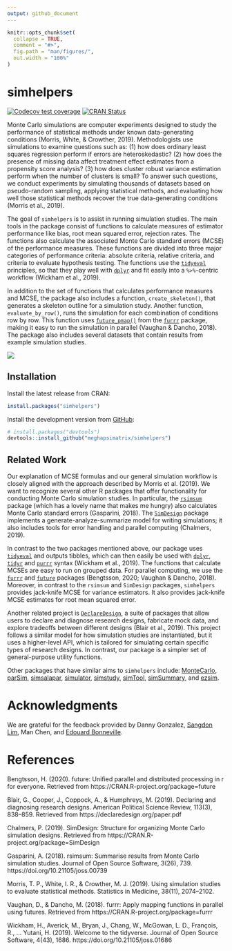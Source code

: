 ```yaml
---
output: github_document
---
```


<!-- README.md is generated from README.Rmd. Please edit that file -->

```r
knitr::opts_chunk$set(
  collapse = TRUE,
  comment = "#>",
  fig.path = "man/figures/",
  out.width = "100%"
)
```

# simhelpers

<!-- badges: start -->

[![Codecov test coverage](https://codecov.io/gh/meghapsimatrix/simhelpers/branch/master/graph/badge.svg)](https://codecov.io/gh/meghapsimatrix/simhelpers?branch=master)
[![CRAN Status](https://www.r-pkg.org/badges/version/simhelpers)](https://cran.r-project.org/package=simhelpers)


Monte Carlo simulations are computer experiments designed to study the performance of statistical methods under known data-generating conditions (Morris, White, & Crowther, 2019). Methodologists use simulations to examine questions such as: (1) how does ordinary least squares regression perform if errors are heteroskedastic? (2) how does the presence of missing data affect treatment effect estimates from a propensity score analysis? (3) how does cluster robust variance estimation perform when the number of clusters is small? To answer such questions, we conduct experiments by simulating thousands of datasets based on pseudo-random sampling, applying statistical methods, and evaluating how well those statistical methods recover the true data-generating conditions (Morris et al., 2019).

The goal of `simhelpers` is to assist in running simulation studies. The main tools in the package consist of functions to calculate measures of estimator performance like bias, root mean squared error, rejection rates. The functions also calculate the associated Monte Carlo standard errors (MCSE) of the performance measures. These functions are divided into three major categories of performance criteria: absolute criteria, relative criteria, and criteria to evaluate hypothesis testing. The functions use the [`tidyeval`](https://tidyeval.tidyverse.org/index.html) principles, so that they play well with [`dplyr`](https://dplyr.tidyverse.org/index.html) and fit easily into a `%>%`-centric workflow (Wickham et al., 2019).

In addition to the set of functions that calculates performance measures and MCSE, the package also includes a function, `create_skeleton()`, that generates a skeleton outline for a simulation study. Another function, `evaluate_by_row()`, runs the simulation for each combination of conditions row by row. This function uses [`future_pmap()`](https://davisvaughan.github.io/furrr/reference/future_map2.html) from the [`furrr`](https://davisvaughan.github.io/furrr/) package, making it easy to run the simulation in parallel (Vaughan & Dancho, 2018). The package also includes several datasets that contain results from example simulation studies. 

<img src="man/figures/workflow.png" />


## Installation

Install the latest release from CRAN:

```r
install.packages("simhelpers")
```


Install the development version from [GitHub](https://github.com/):

``` r
# install.packages("devtools")
devtools::install_github("meghapsimatrix/simhelpers")
```

## Related Work

Our explanation of MCSE formulas and our general simulation workflow is closely aligned with the approach described by Morris et al. (2019). We want to recognize several other R packages that offer functionality for conducting Monte Carlo simulation studies. In particular, the [`rsimsum`](https://CRAN.R-project.org/package=rsimsum) package (which has a lovely name that makes me hungry) also calculates Monte Carlo standard errors (Gasparini, 2018). The [`SimDesign`](https://CRAN.R-project.org/package=SimDesign) package implements a generate-analyze-summarize model for writing simulations; it also includes tools for error handling and parallel computing (Chalmers, 2019). 

In contrast to the two packages mentioned above, our package uses [`tidyeval`](https://tidyeval.tidyverse.org/index.html) and outputs tibbles, which can then easily be used with [`dplyr`](https://dplyr.tidyverse.org/index.html), [`tidyr`](https://tidyr.tidyverse.org/) and [`purrr`](https://purrr.tidyverse.org/) syntax (Wickham et al., 2019). The functions that calculate MCSEs are easy to run on grouped data. For parallel computing, we use the [`furrr`](https://davisvaughan.github.io/furrr/) and [`future`](https://rstudio.github.io/promises/articles/futures.html) packages (Bengtsson, 2020; Vaughan & Dancho, 2018). Moreover, in contrast to the `rsimsum` and `SimDesign` packages, `simhelpers` provides jack-knife MCSE for variance estimators. It also provides jack-knife MCSE estimates for root mean squared error. 

Another related project is [`DeclareDesign`](https://declaredesign.org/), a suite of packages that allow users to declare and diagnose research designs, fabricate mock data, and explore tradeoffs between different designs (Blair et al., 2019). This project follows a similar model for how simulation studies are instantiated, but it uses a higher-level API, which is tailored for simulating certain specific types of research designs. In contrast, our package is a simpler set of general-purpose utility functions. 

Other packages that have similar aims to `simhelpers` include: [MonteCarlo](https://CRAN.R-project.org/package=MonteCarlo), [parSim](https://CRAN.R-project.org/package=parSim), [simsalapar](https://CRAN.R-project.org/package=simsalapar), [simulator](https://CRAN.R-project.org/package=simulator), [simstudy](https://CRAN.R-project.org/package=simstudy), [simTool](https://CRAN.R-project.org/package=simTool), [simSummary](https://CRAN.R-project.org/package=simSummary), and [ezsim](https://CRAN.R-project.org/package=ezsim).


# Acknowledgments 

We are grateful for the feedback provided by Danny Gonzalez, [Sangdon Lim](https://sdlim.com/), Man Chen, and [Edouard Bonneville](https://github.com/edbonneville).

# References

Bengtsson, H. (2020). future: Unified parallel and distributed processing in r for everyone. Retrieved from https://CRAN.R-project.org/package=future

Blair, G., Cooper, J., Coppock, A., & Humphreys, M. (2019). Declaring and diagnosing research designs. American Political Science Review, 113(3), 838–859. Retrieved from https://declaredesign.org/paper.pdf

Chalmers, P. (2019). SimDesign: Structure for organizing Monte Carlo simulation designs. Retrieved from https://CRAN.R-project.org/package=SimDesign

Gasparini, A. (2018). rsimsum: Summarise results from Monte Carlo simulation studies. Journal of Open Source Software, 3(26), 739. https://doi.org/10.21105/joss.00739

Morris, T. P., White, I. R., & Crowther, M. J. (2019). Using simulation studies to evaluate statistical methods. Statistics in Medicine, 38(11), 2074–2102.

Vaughan, D., & Dancho, M. (2018). furrr: Apply mapping functions in parallel using futures. Retrieved from https://CRAN.R-project.org/package=furrr

Wickham, H., Averick, M., Bryan, J., Chang, W., McGowan, L. D., François, R., … Yutani, H. (2019). Welcome to the tidyverse. Journal of Open Source Software, 4(43), 1686. https://doi.org/10.21105/joss.01686

